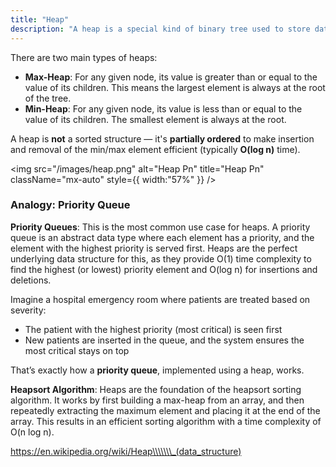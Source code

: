 ```yaml
---
title: "Heap"
description: "A heap is a special kind of binary tree used to store data in a way that allows quick access to the largest or smallest element."
---
```


There are two main types of heaps:

- **Max-Heap**: For any given node, its value is greater than or equal to the value of its children. This means the largest element is always at the root of the tree.
- **Min-Heap**: For any given node, its value is less than or equal to the value of its children. The smallest element is always at the root.

A heap is **not** a sorted structure — it's **partially ordered** to make insertion and removal of the min/max element efficient (typically **O(log n)** time).

<img
  src="/images/heap.png"
  alt="Heap Pn"
  title="Heap Pn"
  className="mx-auto"
  style={{ width:"57%" }}
/>

### Analogy: Priority Queue

**Priority Queues**: This is the most common use case for heaps. A priority queue is an abstract data type where each element has a priority, and the element with the highest priority is served first. Heaps are the perfect underlying data structure for this, as they provide O(1) time complexity to find the highest (or lowest) priority element and O(log n) for insertions and deletions.

Imagine a hospital emergency room where patients are treated based on severity:

- The patient with the highest priority (most critical) is seen first
- New patients are inserted in the queue, and the system ensures the most critical stays on top

That’s exactly how a **priority queue**, implemented using a heap, works.

**Heapsort Algorithm**: Heaps are the foundation of the heapsort sorting algorithm. It works by first building a max-heap from an array, and then repeatedly extracting the maximum element and placing it at the end of the array. This results in an efficient sorting algorithm with a time complexity of O(n log n).

https://en.wikipedia.org/wiki/Heap\\\\\\\_(data_structure)